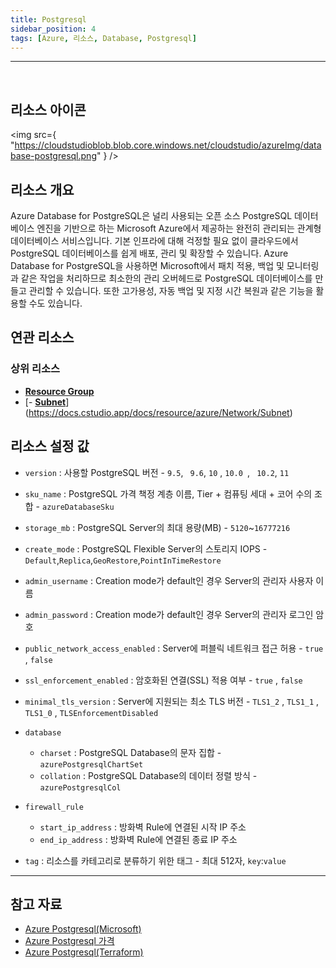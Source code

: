 ```yaml
---
title: Postgresql
sidebar_position: 4
tags: [Azure, 리소스, Database, Postgresql]
---
```


<hr />
<br />

## 리소스 아이콘

<img
    src={
        "https://cloudstudioblob.blob.core.windows.net/cloudstudio/azureImg/database-postgresql.png"
    }
/>

## 리소스 개요

Azure Database for PostgreSQL은 널리 사용되는 오픈 소스 PostgreSQL 데이터베이스 엔진을 기반으로 하는 Microsoft Azure에서 제공하는 완전히 관리되는 관계형 데이터베이스 서비스입니다.
기본 인프라에 대해 걱정할 필요 없이 클라우드에서 PostgreSQL 데이터베이스를 쉽게 배포, 관리 및 확장할 수 있습니다.
Azure Database for PostgreSQL을 사용하면 Microsoft에서 패치 적용, 백업 및 모니터링과 같은 작업을 처리하므로 최소한의 관리 오버헤드로 PostgreSQL 데이터베이스를 만들고 관리할 수 있습니다.
또한 고가용성, 자동 백업 및 지정 시간 복원과 같은 기능을 활용할 수도 있습니다.

## 연관 리소스

### 상위 리소스

-   [**Resource Group**](https://docs.cstudio.app/docs/resource/azure/Base/ResourceGroup)
-   [- [**Subnet**](https://docs.cstudio.app/docs/resource/azure/Network/Subnet)](https://docs.cstudio.app/docs/resource/azure/Network/Subnet)

## 리소스 설정 값

-   `version` : 사용할 PostgreSQL 버전 - `9.5`, ` 9.6`,  `10` , `10.0 `, ` 10.2`,  `11`

-   `sku_name` : PostgreSQL 가격 책정 계층 이름, Tier + 컴퓨팅 세대 + 코어 수의 조합 - `azureDatabaseSku`

-   `storage_mb` : PostgreSQL Server의 최대 용량(MB) - `5120`~`16777216`

-   `create_mode` : PostgreSQL Flexible Server의 스토리지 IOPS - `Default`,`Replica`,`GeoRestore`,`PointInTimeRestore`

-   `admin_username` : Creation mode가 default인 경우 Server의 관리자 사용자 이름

-   `admin_password` : Creation mode가 default인 경우 Server의 관리자 로그인 암호

-   `public_network_access_enabled` : Server에 퍼블릭 네트워크 접근 허용 - `true` , `false`

-   `ssl_enforcement_enabled` : 암호화된 연결(SSL) 적용 여부 - `true` , `false`

-   `minimal_tls_version` : Server에 지원되는 최소 TLS 버전 - `TLS1_2` , `TLS1_1` , `TLS1_0` , `TLSEnforcementDisabled`

-   `database`

    -   `charset` : PostgreSQL Database의 문자 집합 - `azurePostgresqlChartSet`
    -   `collation` : PostgreSQL Database의 데이터 정렬 방식 - `azurePostgresqlCol`

-   `firewall_rule`

    -   `start_ip_address` : 방화벽 Rule에 연결된 시작 IP 주소
    -   `end_ip_address` : 방화벽 Rule에 연결된 종료 IP 주소

-   `tag` : 리소스를 카테고리로 분류하기 위한 태그 - 최대 512자, `key`:`value`

---

## 참고 자료

-   [Azure Postgresql(Microsoft)](https://learn.microsoft.com/ko-kr/azure/postgresql/single-server/overview)
-   [Azure Postgresql 가격](https://azure.microsoft.com/ko-kr/pricing/details/postgresql/server/)
-   [Azure Postgresql(Terraform)](https://registry.terraform.io/providers/hashicorp/azurerm/latest/docs/resources/postgresql_server)
